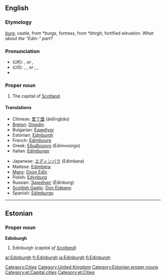 ==English==
{{wikipedia}}

===Etymology===
{{OE.}} ''[[burg]]'', castle, from {{PG.}} *''burgs'', fortress, from {{PIE.}} *''bhrgh'', fortified elevation.
{{etystub}} ''What about the "Edin-" part?''

===Pronunciation===
* (''UK''): {{IPA|/ˈɛdɪnbərə/}}, {{SAMPA|/"EdInb@r@/}} ''or'' {{IPA|/ˈɛdɪnbrə/}}, {{SAMPA|/"EdInbr@/}}
* (''US''): {{enPR|ĕdʹən-bŭr-ə}}, {{IPA|/ˈɛdənbʌrə/}}, {{SAMPA|/"Ed@nbVr@/}} ''or'' {{enPR|ĕdʹən-bər-ə}}, {{IPA|/ˈɛdənbərə/}}, {{SAMPA|/"Ed@nb@r@/}}
* {{audio|en-uk-edinburgh.ogg|Audio (UK)}}

===Proper noun===
{{en-proper noun}}

# The capital of [[Scotland]].

====Translations====
{{trans-top|capital of Scotland}}
* Chinese: [[爱丁堡]] (àidīngbăo)
* [[Breton]]: [[Dinedin]]
* Bulgarian: [[Единбург]]
* Estonian: [[#Estonian|Edinburgh]]
* French: [[Édimbourg]]
* Greek: [[Εδιμβούργο]] (Edimvoúrgo) {{n}}
* Italian: [[Edimburgo]] {{f}}
{{trans-mid}}
* Japanese: [[エディンバラ]] (Edimbara)
* Maltese: [[Edimbera]]
* [[Manx]]: [[Doon Edin]]
* Polish: [[Edynburg]] {{m}}
* Russian: [[Эдинбург]] (Édinburg) {{m}}
* [[Scottish Gaelic]]: [[Dùn Éideann]]
* Spanish: [[Edimburgo]] {{m}}
{{trans-bottom}}

[[Category:Cities]]
[[Category:United Kingdom]]

----

==Estonian==

===Proper noun===
'''Edinburgh'''

# Edinburgh (''capital of [[Scotland]]'')

[[Category:Estonian proper nouns]]
[[Category:et:Capital cities]]
[[Category:et:Cities]]

[[ar:Edinburgh]]
[[fr:Edinburgh]]
[[ja:Edinburgh]]
[[fi:Edinburgh]]